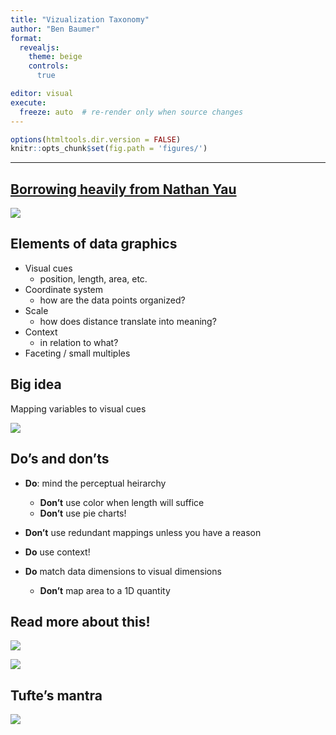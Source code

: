 ```yaml
---
title: "Vizualization Taxonomy"
author: "Ben Baumer"
format: 
  revealjs:
    theme: beige
    controls: 
      true

editor: visual
execute:
  freeze: auto  # re-render only when source changes
---
```


```r
options(htmltools.dir.version = FALSE)
knitr::opts_chunk$set(fig.path = 'figures/')
```

------------------------------------------------------------------------

## [Borrowing heavily from Nathan Yau](https://flowingdata.com/data-points/)

![](https://images-na.ssl-images-amazon.com/images/I/514aUwRUhmL._UX250_.jpg){fig-align="center"}

## Elements of data graphics

-   Visual cues
    -   position, length, area, etc.
-   Coordinate system
    -   how are the data points organized?
-   Scale
    -   how does distance translate into meaning?
-   Context
    -   in relation to what?
-   Faceting / small multiples

##  {background-image="https://s-media-cache-ak0.pinimg.com/originals/c2/46/92/c24692fd95dbfb89f772613a316a5405.png" background-size="contain"}

##  {background-image="https://i.pinimg.com/736x/90/8f/12/908f129be5844828110233b84056d9f2--data-visualization-points.jpg" background-size="contain"}

##  {background-image="https://i.pinimg.com/736x/86/a4/93/86a49342761ca36aeca5f8ee03c64867--data-visualization-points.jpg" background-size="contain"}

##  {background-image="https://i.pinimg.com/736x/62/c6/ee/62c6ee636c47dccad00e7e56c268c3bf--data-visualization-points.jpg" background-size="contain"}

## Big idea

Mapping variables to visual cues

![](https://raw.githubusercontent.com/tidyverse/ggplot2/master/man/figures/logo.png){fig-align="left"}

##  {background-image="https://s-media-cache-ak0.pinimg.com/originals/6d/09/3a/6d093a70e7d772a5e90178b8d609462e.png" background-size="contain"}

## Do's and don'ts

-   **Do**: mind the perceptual heirarchy

    -   **Don't** use color when length will suffice
    -   **Don't** use pie charts!

-   **Don't** use redundant mappings unless you have a reason

-   **Do** use context!

-   **Do** match data dimensions to visual dimensions

    -   **Don't** map area to a 1D quantity

## Read more about this!

::: {layout-ncol="2"}
![](https://images-na.ssl-images-amazon.com/images/I/41IXJO4Mk6L.jpg){fig-align="left"}

![](https://images-na.ssl-images-amazon.com/images/I/51lfTMyZ8GL._SX399_BO1,204,203,200_.jpg){fig-align="right"}
:::

## Tufte's mantra

![](https://image.slidesharecdn.com/presentingviztoclients1-150120165529-conversion-gate02/95/presenting-data-visualizations-to-clients-34-638.jpg?cb=1421773366){fig-align="center"}
